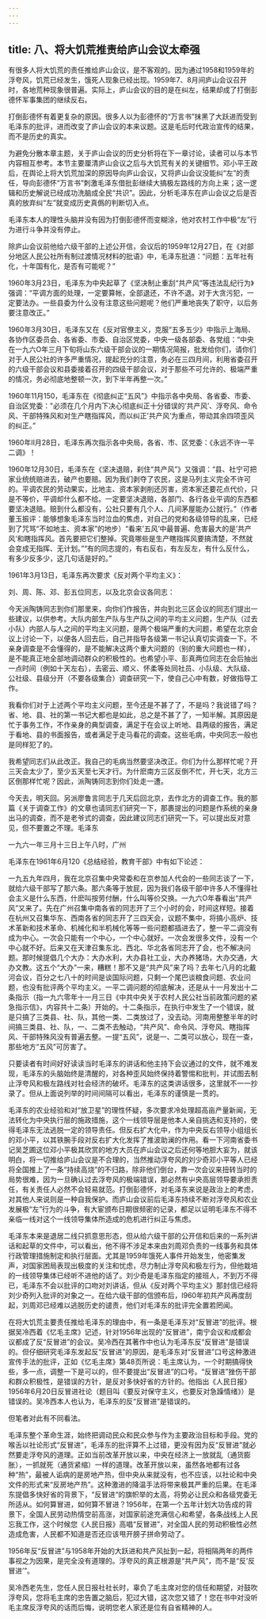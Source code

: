 ```yaml
---
---
---
```

title: 八、将大饥荒推责给庐山会议太牵强
---



有很多人将大饥荒的责任推给庐山会议，是不客观的。因为通过1958和1959年的浮夸风，饥荒已经发生，饿死人现象已经出现。1959年7、8月间庐山会议召开时，各地荒种现象很普遍。实际上，庐山会议的目的是在纠左，结果却成了打倒彭德怀军事集团的继续反右。

打倒彭德怀有着更复杂的原因。很多人以为彭德怀的“万言书”抹黑了大跃进而受到毛泽东的批评，进而改变了庐山会议的本来议题。这是毛后时代政治宣传的结果，而不是历史的真实。

为避免分散本章主题，关于庐山会议的历史分析将在下一章讨论，读者可以与本节内容相互参考。本节主要厘清庐山会议之后与大饥荒有关的关键细节。邓小平王政后，在舆论上将大饥荒加深的原因导向庐山会议，又将庐山会议没能纠“左”的责任，导向彭德怀“万言书”刺激毛泽东借批彭继续大搞极左路线的方向上来；这一逻辑和历史解说已经成功洗脑成全民“共识”。因此，分析毛泽东在庐山会议之后是否真的放弃纠“左”就变成历史真僞的判断切入点。

毛泽东本人的理性头脑并没有因为打倒彭德怀而变糊涂，他对农村工作中极“左”行为进行斗争并没有停止。

除庐山会议前他给六级干部的上述公开信，会议后的1959年12月27日，在《对部分地区人民公社所有制过渡情况材料的批语》中，毛泽东批道：“问题：五年社有化，十年国有化，是否有可能呢？”

1960年3月23日，毛泽东为中央起草了《坚决制止重刮“共产风”等违法乱纪行为》强调：“平调方面的处理，一定要算帐，全部退还，不许不退。对于大贪污犯，一定要法办。一些县委为什么没有注意这些问题呢？他们严重地丧失了职守，以后务要注意改正。”

1960年3月30日，毛泽东又在《反对官僚主义，克服“五多五少》中指示上海局、各协作区委员会、各省委、市委、自治区党委，中央一级各部委、各党组：“中央在一九六O年三月下旬将山东六级干部会议的一期情况简报，批发给你们，请你们对于人民公社的许多严重情况，提起充分的注意，务必在三四月间，利用省委召开的六级干部会议和县委接着召开的四级干部会议，对于那些不可允许的、极端严重的情况，务必彻底地整顿一次，到下半年再整一次。”

1960年11月150，毛泽东在《彻底纠正“五风”》中指示各中央局、各省委、市委、自治区党委："必须在几个月内下决心彻底纠正十分错误的’共产风’、浮夸风、命令风、干部特殊风和对生产瞎指挥风，而以纠正’共产风’为重点，带动其余四项歪风的纠正。”

1960年II月28日，毛泽东再次指示各中央局，各省、市、区党委：《永远不许一平二调》！

1960年12月30日，毛泽东在《坚决退赔，刹住“共产风”》又强调：“县、社宁可把家业统统赔进去，破产也要赔。因为我们剥夺了农民，这是马列主义完全不许可的。平调农民的劳动果实，比地主、资本家剥削还厉害，资本家还要花点代价，只是不等价，平调却什么都不给。一定要坚决退赔，各部门、各行各业平调的东西都要坚决退赔。赔到什么都没有，公社只要有几个人、几间茅屋能办公就行。”（作者董玉振评：能够想象毛泽东当时泣血的焦虑，对自己的党和各级领导的乱来，已经到了咒骂“不如地主、资本家”的地步）“看来’五风’中最普遍、危害最大的是’共产风’和瞎指挥风。首先要把它们整掉。究竟哪些是生产瞎指挥风要搞清楚，不然就会变成无指挥、无计划。”“有的同志提的，有右反右，有左反左，有什么反什么，有多少反多少，这几句话是好的。”

1961年3月13日，毛泽东再次要求《反对两个平均主义》：

刘、周、陈、邓、彭五位同志，以及北京会议各同志：

今天派陶铸同志到你们那里来，向你们作报告，并向到北三区会议的同志们提出一些建议，以供参考。大队内部生产队与生产队之间的平均主义问题，生产队（过去小队）内部人与人之间的平均主义问题，是两个极端严重的大问题，希望在北京会议上讨论一下，以便各人回去后，自己并指导各级第一书记认真切实调查一下。不亲身调查是不会懂得的，是不能解决这两个重大问题的（别的重大问题也一样），是不能真正地全部地调动群众的积极性的。也希望小平、彭真两位同志在会后抽出一点时间（例如十天左右），去密云、顺义、怀柔等处同社员、小队级、大队级、公社级、县级分开（不要各级集合）调查研究一下，使自己心中有数，好做指导工作。

我看你们对于上述两个平均主义问题，至今还是不甚了了，不是吗？我说错了吗？省、地、县、社的第一书记大都也是如此，总之是不甚了了，一知半解。其原因是忙于事务工作，不作亲身的典型调查，满足于在会议上听地、县两级的报告，满足于看地、县的书面报告，或者满足于走马看花的调查。这些毛病，中央同志一般也是同样犯了的。

我希望同志们从此改正。我自己的毛病当然要坚决改正。你们为什么那样忙呢？开三天会太少了，至少五天至七天才行。为什麽南方三区反倒不忙，开七天，北方三区倒那样忙呢？因此，派陶铸同志到你们处走一遭。

今天去，明天回。另派廖鲁言同志于几天后回北京，去作北方的调查工作。我的那篇《关于调查工作》的文章也请同志们研究一下，那裹提出的问题是作系统的亲身出马的调查，而不是老爷式的调查，因此建议同志们研究一下。可以提出反对意见，但不要置之不理。毛泽东

一九六一年三月十三日上午八时，广州

毛泽东在1961年6月120《总结经验，教育干部》中有如下论述：

一九五九年四月，我在北京召集中央常委和在京参加人代会的一些同志谈了一下，就给六级干部写了那六条。那六条等于放屁，因为我们各级干部中许多人不懂得社会主义是什么东西，什麽叫按劳付酬，什么叫等价交换。一九六O年春看出“共产风”又来了。先在广州召集中南各省的同志开了三个小时的会，时间这样短。接着在杭州又召集华东、西南各省的同志开了三四天会，议题不集中，将搞小高炉、技术革新和技术革命、机械化和半机械化等等一些问题都插进去了，整一平二调没有成为中心。一次会只能有一个中心，一个中心就好。一次会发很多文件，没有一个中心就不好。后来又在天津召集东北、西北、华北各省同志开了会，也不解决问题。那时候提倡几个大办：大办水利，大办县社工业，大办养猪场，大办交通，大办文教。这五个“大办”一来，糟糕！那不又是“共产风”来了吗？去年七八月的北戴河会议，百分之七八十的时间是谈国际问题，只剩一个尾巴谈粮食问题、农业问题，也没有批评两个平均主义。一平二调问题的彻底解决，还是从十一月发出十二条指示（指一九六零年十一月三日《中共中央关于农村人民公社当前政策问题的紧急指示信》，内容共十二条）开始的。十二条指示，在执行中发生了一个错误，就是只搞了三类县、社、队，其他一类、二类放过了，没去动。河南用整整半年的时间搞三类县、社、队，一、二类不去触动，“共产风”、命令风、浮夸风、瞎指挥风、干部特殊风没有普遍去整。一提“五风”，说是一、二类可以放心，现在一查，那些地方“五风”可厉害了。

只要读者有时间好好读读当时毛泽东的讲话和他主持下会议通过的文件，就不难发现，毛泽东的头脑始终是清醒的，对各种歪风始终保持着警惕和批判，并试图去制止浮夸风和极左路线对社会经济的破坏。毛泽东的这类讲话很多，这里就不一一抄录了。但从上面说列举的时间间隔可以看出，毛泽东的谨慎是一贯的。

毛泽东的农业经验和对“放卫星”的理性怀疑，多次要求冷处理超高亩产量新闻，无法转化为中央执行层的施政措施，这个一线领导层是他本人亲自挑选和支持的，使得毛泽东无法逃脱一定的领导责任。但反右扩大化中，作为中央反右领导小组组长的邓小平，以其铁腕手段对反右扩大化发挥了推波助澜的作用。看一下河南省委书记吴芝圃这位邓小平极其欣赏的地方大员在庐山会议之后还何等地胆大妄为，就该明白，将一切推给庐山会议是不合理的，当然推动浮夸风的刘少奇邓小平等人已经将全国推上了一条“持续高烧”的不归路，除非他们倒台，靠一次会议来扭转当时的局势很难，因为一旦确认过去浮夸风的极端错误，那必然有屮央高层领导要承担责任，有关责任人必然不会轻易就范。打倒彭德怀，对毛泽东来说是政治上的考虑，对其他人来说则是一种自我保护。而庐山会议前后毛泽东持续不断对浮夸风和农业发展极“左”行为的斗争，有大宦颁布日期很频密的记录，都足以证明毛泽东不得不亲临一线对这个一线领导集体所造成的危机进行纠正与焦虑。

毛泽东本来是退居二线只抓意思形态，但从给六级干部的公开信和后来的一系列讲话和起草的文件中，可以看出，他不得不涉足本来由刘周邓负责的一线事务和具体行政管理措施制定和执行层面。尤其是1959年饿死人事件开始发生，他密集发声，对国家困局表现出极度的关注和忧虑，尽力制止浮夸风和极左行为，但他栽培的一线领导集体已经听不进他的话了。刘少奇是毛泽东指定的接班人，不到万不得已，毛泽东不会以批评的口吻对刘讲话，但从《反对两个平均主义》那封信已经将刘少奇列入批评的对象之一。在给六级干部的信颁布后，I960年初共产风再度刮起，刘周邓已经难以逃脱历史的谴责，他们对毛泽东的批评完全置若罔闻。

在将大饥荒主要责任推给毛泽东的理由中，有一条是毛泽东对“反冒进”的批评。根据吴冷西着《忆毛主席》记述，针对1956年出现的“反冒进”，南宁会议和成都会议都成了反“反冒进”的会议。吴冷西在其著作中也认为毛泽东反“反冒进”是错误的。但仔细研究毛泽东发起反“反冒进”的原因，是毛泽东对“反冒进”口号这种激进宣传手法的批评，正如《忆毛主席》第48页所说：毛主席认为，一个时期搞得快些，多一点，调整一下是可以的，但不要提出“反冒进”的口号。“反冒进”挫伤干部和群众积极性，是错误的方针，是反对多快好省的方针的。他指出《人民日报》1956年6月20日反冒进社论（题目叫《要反对保守主义，也要反对急躁情绪》）是错误的。吴冷西本人也认为，毛泽东的反“反冒进”是错误的。

但笔者对此有不同看法。

毛泽东整个革命生涯，始终把调动民众和民众参与作为主要政治目标和手段。党的喉舌以社论形式“反冒进”，毛泽东的批评算不上过错，更没有因为反“反冒进”就必然要走浮夸风的道理。正如当前改革开放以来，中央在经济上一放就乱（通货膨胀），一抓就死（通货紧缩）一样的道理。改革开放以来，虽然各地都有过各种“热”，最被人诟病的是房地产热，但中央从来就没有，也不应该，以社论和中央文件的形式来“反房地产热”。这种激进的降温手法将带来极其严重的后果。在毛泽东提倡多快好省的背景下，“反冒进“的旗帜举的太高，将势必让民众和各级党委无所适从。如何算冒进，如何算不冒进？1956年，在第一个五年计划大功告成的背景下，全国人民劳动热情空前高涨，对国家前途充满信心和希望，各条战线上人民忘我工作，这个时候您《人民日报》高唱“反冒进”，对全国人民的劳动积极性必然造成危害，人民都不知道是否还应该甩开膀子拼命劳动了。

1956年反“反冒进”与1958年开始的大跃进和共产风扯到一起，将相隔两年的两件事视之为因果，是完全没有道理的。浮夸风的真正根源是“共产风”，而不是“反’反冒进’”。

吴冷西老先生，您任人民日报社社长时，辜负了毛主席对您的信任和期望，对鼓吹浮夸风，您将毛主席的忠告置之脑后，犯过大错，这次您又错了！您在书中对没听毛主席反浮夸风的话而后悔，说明您老人家还是位有自省精神的人。